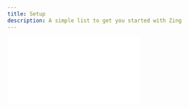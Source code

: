 ```yaml
---
title: Setup
description: A simple list to get you started with Zing
---
```



<div
  style={{
    position: "relative",
    paddingBottom: "calc(67.79661016949152% + 40px)",
    height: 0,
  }}
>
  <iframe
    src={`https://demo.arcade.software/${arcadeId}?embed`}
    frameborder="0"
    loading="lazy"
    allowFullScreen
    style={{
      position: "absolute",
      top: 0,
      left: 0,
      width: "100%",
      height: "100%",
    }}
  />
</div>


## Checklist

Here are some important steps for you to set up your account and get started.

* **Log in** - Log in to the Console with your credentials. 
* 
<Note>If you don't have an account and would like to get access, requst for it [here](https://tally.so/r/wkb2ZR).</Note>

* **Update your webhook** - Update your live webhook URL so you can receive and process event updates in real time.
* **Copy your widget link** - Copy your link from the Console and share with users to connect dummy accounts in sandbox mode and real accounts in development mode.
* **Access your API Keys** - You will need you keys to make requests to fetch data on the accounts that you have connected n any environment.
* **Make your first request** - Make your first request in the sandbox mode to fetch test data and then move to the development environment to fetch real data and complete you integration.
* **Request to go live** - When you are done integrating and testing, head to the [Environments](https://console.zingfi.co/environments) tab and request to go live.



